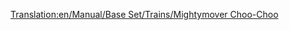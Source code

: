 [[Translation:en/Manual/Base Set/Trains/Mightymover Choo-Choo]]
{{en/Manual/Base Set/Trains/Trains|Image=[[File:en/Manual/Base Set/Trains/Mightymoverchoochoo.png]]
|Cost=£22,265 ($44,530)
|Speed=112 km/h (70 mph)
|Weight=140 t
|Power=1,000 hp (746 kW)
|Annual=£2,378 ($4,756)
|Designed=1967
|Lifespan=20 
|Capacity=N/A
|Description=The best and last steam locomotive in toyland.
|Real-life=Fictional
}}